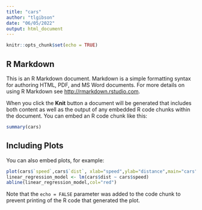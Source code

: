 ```yaml
---
title: "cars"
author: "tlgibson"
date: "06/05/2022"
output: html_document
---
```


```r
knitr::opts_chunk$set(echo = TRUE)
```

## R Markdown

This is an R Markdown document. Markdown is a simple formatting syntax for authoring HTML, PDF, and MS Word documents. For more details on using R Markdown see <http://rmarkdown.rstudio.com>.

When you click the **Knit** button a document will be generated that includes both content as well as the output of any embedded R code chunks within the document. You can embed an R code chunk like this:

```r
summary(cars)
```

## Including Plots

You can also embed plots, for example:

```r
plot(cars$`speed`,cars$`dist`, xlab="speed",ylab="distance",main="cars",col="blue")
linear_regression_model <- lm(cars$dist ~ cars$speed)
abline(linear_regression_model,col="red")
```

Note that the `echo = FALSE` parameter was added to the code chunk to prevent printing of the R code that generated the plot.




